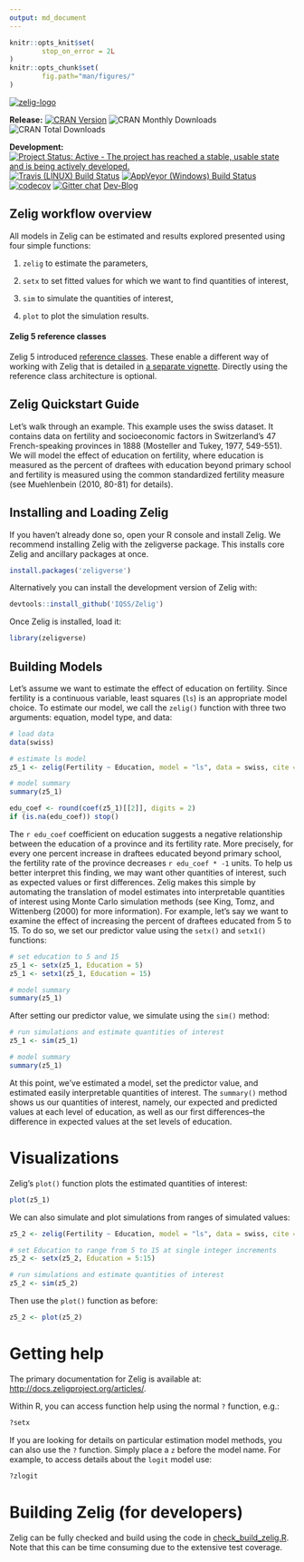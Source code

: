 ```yaml
---
output: md_document
---
```


<!-- README.md is generated from README.Rmd. Please edit that file -->

```r
knitr::opts_knit$set(
        stop_on_error = 2L
)
knitr::opts_chunk$set(
        fig.path="man/figures/"
)
```

[![zelig-logo](man/figures/zelig.png)](http://zeligproject.org)



<!--- Badges ----->
**Release:**
[![CRAN Version](http://www.r-pkg.org/badges/version/Zelig)](http://cran.r-project.org/package=Zelig)
![CRAN Monthly Downloads](http://cranlogs.r-pkg.org/badges/last-month/Zelig)
![CRAN Total Downloads](http://cranlogs.r-pkg.org/badges/grand-total/Zelig)

**Development:**
[![Project Status: Active - The project has reached a stable, usable state and is being actively developed.](http://www.repostatus.org/badges/latest/active.svg)](http://www.repostatus.org/#active)
[![Travis (LINUX) Build Status](https://travis-ci.org/IQSS/Zelig.svg?branch=master)](https://travis-ci.org/IQSS/Zelig)
[![AppVeyor (Windows) Build Status](https://ci.appveyor.com/api/projects/status/github/IQSS/Zelig?branch=master&svg=true)](https://ci.appveyor.com/project/IQSS/Zelig)
[![codecov](https://codecov.io/gh/IQSS/Zelig/branch/master/graph/badge.svg)](https://codecov.io/gh/IQSS/Zelig)
[![Gitter
chat](https://badges.gitter.im/Zelig-dev/gitter.png)](https://gitter.im/Zelig-dev/Lobby?utm_source=share-link&utm_medium=link&utm_campaign=share-link)
[Dev-Blog](https://medium.com/zelig-dev)

## Zelig workflow overview

All models in Zelig can be estimated and results explored presented using four simple functions:

1. `zelig` to estimate the parameters,

2. `setx` to set fitted values for which we want to find quantities of interest,

3. `sim` to simulate the quantities of interest,

4. `plot` to plot the simulation results.

#### Zelig 5 reference classes

Zelig 5 introduced [reference classes](http://adv-r.had.co.nz/R5.html). These
enable a different way of working with Zelig that is detailed in [a separate vignette](http://docs.zeligproject.org/articles/zelig5_vs_zelig4.html). Directly using the reference class architecture is optional. 

## Zelig Quickstart Guide

Let’s walk through an example. This example uses the swiss dataset. It contains
data on fertility and socioeconomic factors in Switzerland’s 47 French-speaking
provinces in 1888 (Mosteller and Tukey, 1977, 549-551). We will model the effect
of education on fertility, where education is measured as the percent of
draftees with education beyond primary school and fertility is measured using
the common standardized fertility measure (see Muehlenbein (2010, 80-81) for
details).

## Installing and Loading Zelig

If you haven't already done so, open your R console and install Zelig. We
recommend installing Zelig with the zeligverse package. This installs core
Zelig and ancillary packages at once.

```r
install.packages('zeligverse')
```

Alternatively you can install the development version of Zelig with:

```r
devtools::install_github('IQSS/Zelig')
```

Once Zelig is installed, load it:

```r
library(zeligverse)
```

## Building Models

Let’s assume we want to estimate the effect of education on fertility. Since
fertility is a continuous variable, least squares (`ls`) is an appropriate model
choice. To estimate our model, we call the `zelig()` function with three two
arguments: equation, model type, and data:

```r
# load data
data(swiss)

# estimate ls model
z5_1 <- zelig(Fertility ~ Education, model = "ls", data = swiss, cite = FALSE)

# model summary
summary(z5_1)
```

```r
edu_coef <- round(coef(z5_1)[[2]], digits = 2)
if (is.na(edu_coef)) stop()
```

The `r edu_coef` coefficient on education suggests a negative relationship
between the education of a province and its fertility rate. More precisely,
for every one percent increase in draftees educated beyond primary school, the
fertility rate of the province decreases `r edu_coef * -1` units. To help us
better interpret this finding, we may want other quantities of interest, such as
expected values or first differences. Zelig makes this simple by automating the
translation of model estimates into interpretable quantities of interest using
Monte Carlo simulation methods (see King, Tomz, and Wittenberg (2000) for more
information). For example, let’s say we want to examine the effect of increasing
the percent of draftees educated from 5 to 15. To do so, we set our predictor
value using the `setx()` and `setx1()` functions:

```r
# set education to 5 and 15
z5_1 <- setx(z5_1, Education = 5)
z5_1 <- setx1(z5_1, Education = 15)

# model summary
summary(z5_1)
```

After setting our predictor value, we simulate using the `sim()` method:

```r
# run simulations and estimate quantities of interest
z5_1 <- sim(z5_1)

# model summary
summary(z5_1)
```

At this point, we’ve estimated a model, set the predictor value, and estimated
easily interpretable quantities of interest. The `summary()` method shows us our
quantities of interest, namely, our expected and predicted values at each level
of education, as well as our first differences–the difference in expected values
at the set levels of education.

# Visualizations

Zelig’s `plot()` function plots the estimated quantities of interest:

```r
plot(z5_1)
```

We can also simulate and plot simulations from ranges of simulated values:

```r

z5_2 <- zelig(Fertility ~ Education, model = "ls", data = swiss, cite = FALSE)

# set Education to range from 5 to 15 at single integer increments
z5_2 <- setx(z5_2, Education = 5:15)

# run simulations and estimate quantities of interest
z5_2 <- sim(z5_2)
```

Then use the `plot()` function as before:

```r
z5_2 <- plot(z5_2)
```

# Getting help

The primary documentation for Zelig is available at: <http://docs.zeligproject.org/articles/>.

Within R, you can access function help using the normal `?` function, e.g.:

```r
?setx
```

If you are looking for details on particular estimation model methods, you can
also use the `?` function. Simply place a `z` before the model name. For
example, to access details about the `logit` model use:

```r
?zlogit
```


# Building Zelig (for developers)

Zelig can be fully checked and build using the code in
[check_build_zelig.R](check_build_zelig.R). Note that this can be time consuming
due to the extensive test coverage.
